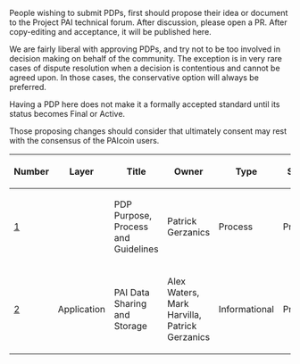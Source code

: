 People wishing to submit PDPs, first should propose their idea or document to the Project PAI technical forum. After discussion, please open a PR. After copy-editing and acceptance, it will be published here.

We are fairly liberal with approving PDPs, and try not to be too involved in decision making on behalf of the community. The exception is in very rare cases of dispute resolution when a decision is contentious and cannot be agreed upon. In those cases, the conservative option will always be preferred.

Having a PDP here does not make it a formally accepted standard until its status becomes Final or Active.

Those proposing changes should consider that ultimately consent may rest with the consensus of the PAIcoin users.

{| class="wikitable sortable" style="width: auto; text-align: center; font-size: smaller; table-layout: fixed;"
!Number
!Layer
!Title
!Owner
!Type
!Status
|- style="background-color: #ffcfcf"
| [[pdp-0001.mediawiki|1]]
|
| PDP Purpose, Process and Guidelines
| Patrick Gerzanics
| Process
| Proposal
|- style="background-color: #cfffcf"
| [[pdp-0002.mediawiki|2]]
| Application
| PAI Data Sharing and Storage
| Alex Waters, Mark Harvilla, Patrick Gerzanics
| Informational
| Proposal
|}


